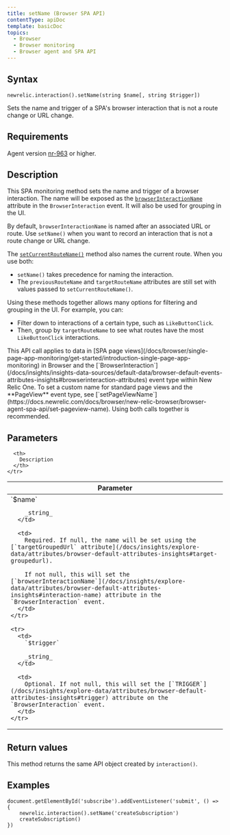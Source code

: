 ```yaml
---
title: setName (Browser SPA API)
contentType: apiDoc
template: basicDoc
topics:
  - Browser
  - Browser monitoring
  - Browser agent and SPA API
---
```


## Syntax

```
newrelic.interaction().setName(string $name[, string $trigger])
```

Sets the name and trigger of a SPA's browser interaction that is not a route change or URL change.

## Requirements

Agent version [nr-963](https://docs.newrelic.com/docs/release-notes/new-relic-browser-release-notes/browser-agent-release-notes) or higher.

## Description

This SPA monitoring method sets the name and trigger of a browser interaction. The name will be exposed as the [`browserInteractionName`](/docs/insights/explore-data/attributes/browser-default-attributes-insights#interaction-name) attribute in the `BrowserInteraction` event. It will also be used for grouping in the UI.

By default, `browserInteractionName` is named after an associated URL or route. Use `setName()` when you want to record an interaction that is not a route change or URL change.

The [`setCurrentRouteName()`](https://docs.newrelic.com/docs/browser/new-relic-browser/browser-agent-apis/browser-spa-api-newrelicsetcurrentroutename) method also names the current route. When you use both:

* `setName()` takes precedence for naming the interaction.
* The `previousRouteName` and `targetRouteName` attributes are still set with values passed to `setCurrentRouteName()`.

Using these methods together allows many options for filtering and grouping in the UI. For example, you can:

* Filter down to interactions of a certain type, such as `LikeButtonClick`.
* Then, group by `targetRouteName` to see what routes have the most `LikeButtonClick` interactions.

<Callout variant="tip">
  This API call applies to data in [SPA page views](/docs/browser/single-page-app-monitoring/get-started/introduction-single-page-app-monitoring) in Browser and the [`BrowserInteraction`](/docs/insights/insights-data-sources/default-data/browser-default-events-attributes-insights#browserinteraction-attributes) event type within New Relic One. To set a custom name for standard page views and the **PageView** event type, see [`setPageViewName`](https://docs.newrelic.com/docs/browser/new-relic-browser/browser-agent-spa-api/set-pageview-name). Using both calls together is recommended.
</Callout>

## Parameters

<Table>
  <thead>
    <tr>
      <th width="25%">
        Parameter
      </th>

      <th>
        Description
      </th>
    </tr>
  </thead>

  <tbody>
    <tr>
      <td>
        `$name`

        _string_
      </td>

      <td>
        Required. If null, the name will be set using the [`targetGroupedUrl` attribute](/docs/insights/explore-data/attributes/browser-default-attributes-insights#target-groupedurl).

        If not null, this will set the [`browserInteractionName`](/docs/insights/explore-data/attributes/browser-default-attributes-insights#interaction-name) attribute in the `BrowserInteraction` event.
      </td>
    </tr>

    <tr>
      <td>
        `$trigger`

        _string_
      </td>

      <td>
        Optional. If not null, this will set the [`TRIGGER`](/docs/insights/explore-data/attributes/browser-default-attributes-insights#trigger) attribute on the `BrowserInteraction` event.
      </td>
    </tr>
  </tbody>
</Table>

## Return values

This method returns the same API object created by `interaction()`.

## Examples

```
document.getElementById('subscribe').addEventListener('submit', () => {
    newrelic.interaction().setName('createSubscription')
    createSubscription()
})
```

